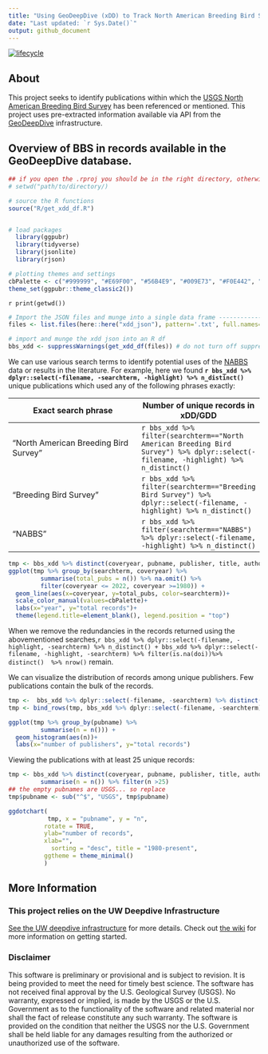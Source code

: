 ```yaml
---
title: "Using GeoDeepDive (xDD) to Track North American Breeding Bird Survey Citations"
date: "Last updated: `r Sys.Date()`"
output: github_document
---
```

[![lifecycle](https://img.shields.io/badge/lifecycle-experimental-lightgrey.svg)](https://www.tidyverse.org/lifecycle/#experimental)

## About
This project seeks to identify publications within which the [USGS North American Breeding Bird Survey](https://www.pwrc.usgs.gov/bbs/) has been referenced or mentioned. This project uses pre-extracted information available via API from the [GeoDeepDive](https://geodeepdive.org) infrastructure.

## Overview of BBS in records available in the GeoDeepDive database.

```r
## if you open the .rproj you should be in the right directory, otherwise please set it here.
# setwd("path/to/directory/)

# source the R functions
source("R/get_xdd_df.R")


# load packages
  library(ggpubr)
  library(tidyverse)
  library(jsonlite)
  library(rjson)

# plotting themes and settings
cbPalette <- c("#999999", "#E69F00", "#56B4E9", "#009E73", "#F0E442", "#0072B2", "#D55E00", "#CC79A7")
theme_set(ggpubr::theme_classic2())
```
`r print(getwd())`
```r
# Import the JSON files and munge into a single data frame ----------------
files <- list.files(here::here("xdd_json"), pattern='.txt', full.names=TRUE)

# import and munge the xdd json into an R df
bbs_xdd <- suppressWarnings(get_xdd_df(files)) # do not turn off suppresswarnings -- there an rmd bug its annoying..
```

We can use various search terms to identify potential uses of the [NABBS](https://www.pwrc.usgs.gov/bbs/) data or results in the literature. For example, here we found __`r bbs_xdd %>% dplyr::select(-filename, -searchterm, -highlight) %>% n_distinct()`__ unique publications which used any of the following phrases exactly: 

Exact search phrase | Number of unique records in xDD/GDD 
--------------|----
"North American Breeding Bird Survey" | `r bbs_xdd %>% filter(searchterm=="North American Breeding Bird Survey") %>% dplyr::select(-filename, -highlight) %>% n_distinct()` 
"Breeding Bird Survey" |  `r bbs_xdd %>% filter(searchterm=="Breeding Bird Survey") %>% dplyr::select(-filename, -highlight) %>% n_distinct()` 
"NABBS" | `r bbs_xdd %>% filter(searchterm=="NABBS") %>% dplyr::select(-filename, -highlight) %>% n_distinct()` 


```r
tmp <- bbs_xdd %>% distinct(coveryear, pubname, publisher, title, authors, searchterm)   
ggplot(tmp %>% group_by(searchterm, coveryear) %>% 
         summarise(total_pubs = n()) %>% na.omit() %>% 
         filter(coveryear <= 2022, coveryear >=1980)) +
  geom_line(aes(x=coveryear, y=total_pubs, color=searchterm))+
  scale_color_manual(values=cbPalette)+
  labs(x="year", y="total records")+
  theme(legend.title=element_blank(), legend.position = "top")
``` 


When we remove the redundancies in the records returned using the abovementioned searches,`r bbs_xdd %>% dplyr::select(-filename, -highlight, -searchterm) %>% n_distinct() + bbs_xdd %>% dplyr::select(-filename, -highlight, -searchterm) %>% filter(is.na(doi))%>% distinct()  %>% nrow() ` remain. 

We can visualize the distribution of  records among unique publishers. Few publications contain the bulk of the records. 
```r
tmp <-  bbs_xdd %>% dplyr::select(-filename, -searchterm) %>% distinct()
tmp <- bind_rows(tmp, bbs_xdd %>% dplyr::select(-filename, -searchterm)%>% filter(is.na(doi)) %>% distinct())

ggplot(tmp %>% group_by(pubname) %>% 
         summarise(n = n())) +
  geom_histogram(aes(n))+
  labs(x="number of publishers", y="total records")
```

Viewing the publications with at least 25 unique records:
```r
tmp <- bbs_xdd %>% distinct(coveryear, pubname, publisher, title, authors, searchterm)%>% group_by(pubname) %>% 
         summarise(n = n()) %>% filter(n >25)   
## the empty pubnames are USGS... so replace
tmp$pubname <- sub("^$", "USGS", tmp$pubname)

ggdotchart(
           tmp, x = "pubname", y = "n",
          rotate = TRUE,
          ylab="number of records", 
          xlab="",
            sorting = "desc", title = "1980-present",
          ggtheme = theme_minimal()
          )
```



## More Information
### This project relies on the UW Deepdive Infrastructure
[See the UW deepdive infrastructure](UW-Deepdive-Infrastructure/app-template) for more details. Check out [the
wiki](https://github.com/UW-Deepdive-Infrastructure/app-template/wiki)
for more information on getting started.

### Disclaimer

This software is preliminary or provisional and is subject to revision. It is being provided to meet the need for timely best science. The software has not received final approval by the U.S. Geological Survey (USGS). No warranty, expressed or implied, is made by the USGS or the U.S. Government as to the functionality of the software and related material nor shall the fact of release constitute any such warranty. The software is provided on the condition that neither the USGS nor the U.S. Government shall be held liable for any damages resulting from the authorized or unauthorized use of the software.
